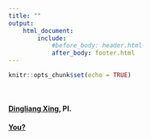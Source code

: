```yaml
---
title: ""
output: 
    html_document:
        include:
            #before_body: header.html
            after_body: footer.html
---
```


```r
knitr::opts_chunk$set(echo = TRUE)
```

<br>

#### [Dingliang Xing](index.html), PI.

#### [You?](mailto:xingdingliang@gmail.com)

